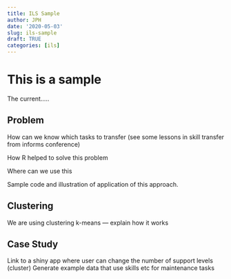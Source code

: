 ```yaml
---
title: ILS Sample
author: JPH
date: '2020-05-03'
slug: ils-sample
draft: TRUE
categories: [ils]
---
```


# This is a sample

The current.....

## Problem

How can we know which tasks to transfer (see some lessons in skill transfer from informs conference)

How R helped to solve this problem

Where can we use this 

Sample code and illustration of application of this approach.

## Clustering

We are using clustering k-means --- explain how it works



## Case Study

Link to a shiny app where user can change the number of support levels (cluster)
Generate example data that use skills etc for maintenance tasks

